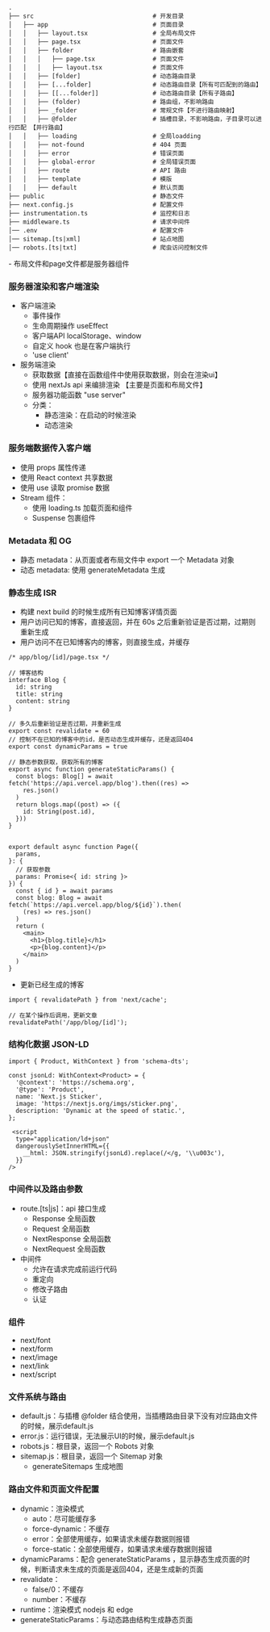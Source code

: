 
<Meta title="基础" />

<Title>基础结构</Title>

```tree
.
├── src                                 # 开发目录
│   ├── app                             # 页面目录
│   │   ├── layout.tsx                  # 全局布局文件
│   │   ├── page.tsx                    # 页面文件
│   │   ├── folder                      # 路由嵌套
│   │   │   ├── page.tsx                # 页面文件
│   │   │   ├── layout.tsx              # 页面文件
│   │   ├── [folder]                    # 动态路由目录
│   │   ├── [...folder]                 # 动态路由目录【所有可匹配到的路由】
│   │   ├── [[...folder]]               # 动态路由目录【所有子路由】
│   │   ├── (folder)                    # 路由组，不影响路由
│   │   ├── _folder                     # 常规文件【不进行路由映射】
│   │   ├── @folder                     # 插槽目录，不影响路由，子目录可以进行匹配 【并行路由】
│   │   ├── loading                     # 全局loadding
│   │   ├── not-found                   # 404 页面
│   │   ├── error                       # 错误页面
│   │   ├── global-error                # 全局错误页面
│   │   ├── route                       # API 路由
│   │   ├── template                    # 模版
│   │   ├── default                     # 默认页面
├── public                              # 静态文件
├── next.config.js                      # 配置文件
├── instrumentation.ts                  # 监控和日志
├── middleware.ts                       # 请求中间件
│── .env                                # 配置文件
│── sitemap.[ts|xml]                    # 站点地图
│── robots.[ts|txt]                     # 爬虫访问控制文件

```

<Title>导航模式</Title>- 布局文件和page文件都是服务器组件

### 服务器渲染和客户端渲染

- 客户端渲染
  - 事件操作
  - 生命周期操作 useEffect
  - 客户端API localStorage、window
  - 自定义 hook 也是在客户端执行
  - 'use client'
- 服务端渲染
  - 获取数据【直接在函数组件中使用获取数据，则会在渲染ui】
  - 使用 nextJs api 来编排渲染 【主要是页面和布局文件】
  - 服务器功能函数 "use server"
  - 分类：
    - 静态渲染：在启动的时候渲染
    - 动态渲染

### 服务端数据传入客户端

- 使用 props 属性传递
- 使用 React context 共享数据
- 使用 use 读取 promise 数据
- Stream 组件：
  - 使用 loading.ts 加载页面和组件
  - Suspense 包裹组件

### Metadata 和 OG

- 静态 metadata：从页面或者布局文件中 export 一个 Metadata 对象
- 动态 metadata: 使用 generateMetadata 生成

### 静态生成 ISR

- 构建 next build 的时候生成所有已知博客详情页面
- 用户访问已知的博客，直接返回，并在 60s 之后重新验证是否过期，过期则重新生成
- 用户访问不在已知博客内的博客，则直接生成，并缓存

```
/* app/blog/[id]/page.tsx */

// 博客结构
interface Blog {
  id: string
  title: string
  content: string
}

// 多久后重新验证是否过期，并重新生成
export const revalidate = 60
// 控制不在已知的博客中的id，是否动态生成并缓存，还是返回404
export const dynamicParams = true

// 静态参数获取，获取所有的博客
export async function generateStaticParams() {
  const blogs: Blog[] = await fetch('https://api.vercel.app/blog').then((res) =>
    res.json()
  )
  return blogs.map((post) => ({
    id: String(post.id),
  }))
}


export default async function Page({
  params,
}: {
  // 获取参数
  params: Promise<{ id: string }>
}) {
  const { id } = await params
  const blog: Blog = await fetch(`https://api.vercel.app/blog/${id}`).then(
    (res) => res.json()
  )
  return (
    <main>
      <h1>{blog.title}</h1>
      <p>{blog.content}</p>
    </main>
  )
}

```

- 更新已经生成的博客

```
import { revalidatePath } from 'next/cache';

// 在某个操作后调用，更新文章
revalidatePath('/app/blog/[id]');
```

### 结构化数据 JSON-LD

```
import { Product, WithContext } from 'schema-dts';

const jsonLd: WithContext<Product> = {
  '@context': 'https://schema.org',
  '@type': 'Product',
  name: 'Next.js Sticker',
  image: 'https://nextjs.org/imgs/sticker.png',
  description: 'Dynamic at the speed of static.',
};

 <script
  type="application/ld+json"
  dangerouslySetInnerHTML={{
    __html: JSON.stringify(jsonLd).replace(/</g, '\\u003c'),
  }}
/>
```

### 中间件以及路由参数
- route.[ts|js]：api 接口生成
  - Response 全局函数
  - Request 全局函数
  - NextResponse 全局函数
  - NextRequest 全局函数
- 中间件
  - 允许在请求完成前运行代码
  - 重定向
  - 修改子路由
  - 认证

### 组件
- next/font
- next/form
- next/image
- next/link
- next/script

### 文件系统与路由
- default.js：与插槽 @folder 结合使用，当插槽路由目录下没有对应路由文件的时候，展示default.js
- error.js：运行错误，无法展示UI的时候，展示default.js
- robots.js：根目录，返回一个 Robots 对象
- sitemap.js：根目录，返回一个 Sitemap 对象
  - generateSitemaps 生成地图

### 路由文件和页面文件配置
- dynamic：渲染模式
  - auto：尽可能缓存多
  - force-dynamic：不缓存
  - error：全部使用缓存，如果请求未缓存数据则报错
  - force-static：全部使用缓存，如果请求未缓存数据则报错
- dynamicParams：配合 generateStaticParams ，显示静态生成页面的时候，判断请求未生成的页面是返回404，还是生成新的页面
- revalidate：
  - false/0：不缓存
  - number：不缓存
- runtime：渲染模式 nodejs 和 edge
- generateStaticParams：与动态路由结构生成静态页面

